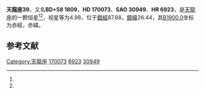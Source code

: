 {{Starbox begin
| name = 天龍座39
}}
{{Starbox observe
| epoch = [[J2000.0|J2000.0]]
| constell = [[天龍座|天龍座]]<ref name=SIMBAD>{{cite web
 | url=http://simbad.u-strasbg.fr/simbad/sim-id?Ident=HR+6923
 | title=Pulsating variable Star
 | publisher=Centre de Données astronomiques de Strasbourg
 | work=SIMBAD
 | accessdate=2012-07-13
 | archive-date=2019-09-18
 | archive-url=https://web.archive.org/web/20190918160424/http://simbad.u-strasbg.fr/simbad/sim-id?Ident=HR+6923
 | dead-url=no
 }}</ref><ref name=DATA>{{cite web
 | url=http://vizier.u-strasbg.fr/viz-bin/VizieR-5?-out.add=.&-source=5050&-corr=PK=HR&-out.max=9999&HR=6923
 | title=VizieR Detailed Page
 | accessdate=2012-07-13
 | archive-date=2016-03-05
 | archive-url=https://web.archive.org/web/20160305205412/http://vizier.u-strasbg.fr/viz-bin/VizieR-5?-out.add=.&-source=5050&-corr=PK=HR&-out.max=9999&HR=6923
 | dead-url=no
 }}</ref>
| 星官 = 
| ra = {{RA|18|23|54.5}}<ref name=SIMBAD /><ref name=DATA />
| dec = {{DEC|+58|48|2}}<ref name=SIMBAD /><ref name=DATA />
| appmag_v = 4.98<ref name=SIMBAD /><ref name=DATA />
}}
{{Starbox character
| class = A1V<ref name=SIMBAD /><ref name=DATA />
| b-v = 0.08<ref name=SIMBAD /><ref name=DATA />
| u-b = 0.04<ref name=SIMBAD /><ref name=DATA />
| r-i = 0.02<ref name=SIMBAD /><ref name=DATA />
| variable = 
}}
{{Starbox astrometry
| radial_v = 0.04
| prop_mo_ra = -15
| parallax = 0.035
| p_error = 
}}
{{Starbox catalog
| names =BD+58 1809，[[SAO星表|SAO]] 30949，[[HD星表|HD]] 170073，[[HR星表|HR]] 6923}}
{{Starbox reference |Simbad=HR+6923}}
{{Starbox end}}

'''天龍座39'''，又名'''BD+58 1809'''，'''HD 170073'''、'''SAO 30949'''、'''HR 6923'''，是[[天龍座|天龍座]]的一颗恒星<ref name=SIMBAD /><ref name=DATA />，视星等为4.98，位于[[銀道座標系|銀經]]87.88，[[銀道座標系|銀緯]]26.44，其[[B1900.0|B1900.0]]坐标为赤經{{RA|18|22|26.9}}，赤緯{{DEC|+58|26.44|34}}。

== 参考文献 ==
{{reflist}}

{{star-stub}}

{{天龍座恒星}}
{{星官|扶筐|7|4}}
[[Category:天龍座|Category:天龍座]]
[[Category:HD和HDE天體|170073]]
[[Category:HR天體|6923]]
[[Category:SAO天體|30949]]
